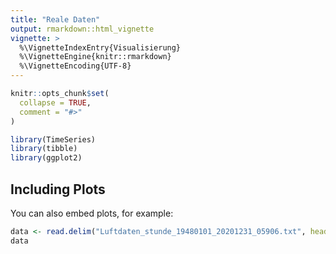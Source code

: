 ```yaml
---
title: "Reale Daten"
output: rmarkdown::html_vignette
vignette: >
  %\VignetteIndexEntry{Visualisierung}
  %\VignetteEngine{knitr::rmarkdown}
  %\VignetteEncoding{UTF-8}
---
```


```r
knitr::opts_chunk$set(
  collapse = TRUE,
  comment = "#>"
)
```

```r
library(TimeSeries)
library(tibble)
library(ggplot2)
```

## Including Plots

You can also embed plots, for example:

```r
data <- read.delim("Luftdaten_stunde_19480101_20201231_05906.txt", header = T, sep = ";", dec = ".")
data

```
